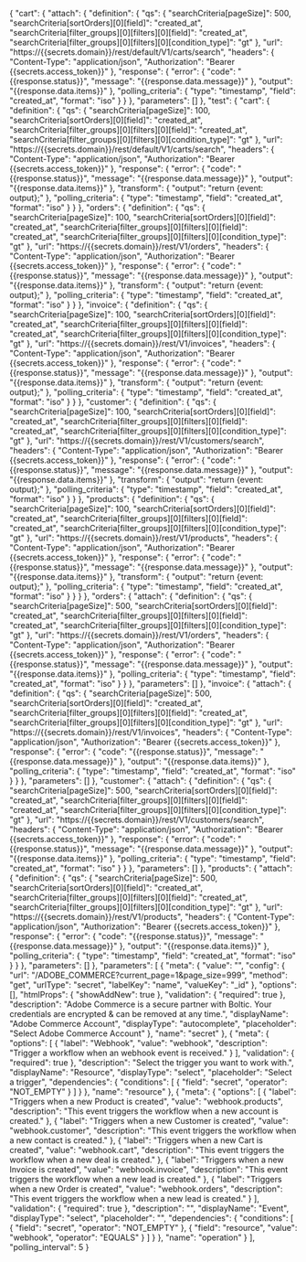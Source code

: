{
    "cart": {
        "attach": {
            "definition": {
                "qs": {
                    "searchCriteria[pageSize]": 500,
                    "searchCriteria[sortOrders][0][field]": "created_at",
                    "searchCriteria[filter_groups][0][filters][0][field]": "created_at",
                    "searchCriteria[filter_groups][0][filters][0][condition_type]": "gt"
                },
                "url": "https://{{secrets.domain}}/rest/default/V1/carts/search",
                "headers": {
                    "Content-Type": "application/json",
                    "Authorization": "Bearer {{secrets.access_token}}"
                },
                "response": {
                    "error": {
                        "code": "{{response.status}}",
                        "message": "{{response.data.message}}"
                    },
                    "output": "{{response.data.items}}"
                },
                "polling_criteria": {
                    "type": "timestamp",
                    "field": "created_at",
                    "format": "iso"
                }
            }
        },
        "parameters": []
    },
    "test": {
        "cart": {
            "definition": {
                "qs": {
                    "searchCriteria[pageSize]": 100,
                    "searchCriteria[sortOrders][0][field]": "created_at",
                    "searchCriteria[filter_groups][0][filters][0][field]": "created_at",
                    "searchCriteria[filter_groups][0][filters][0][condition_type]": "gt"
                },
                "url": "https://{{secrets.domain}}/rest/default/V1/carts/search",
                "headers": {
                    "Content-Type": "application/json",
                    "Authorization": "Bearer {{secrets.access_token}}"
                },
                "response": {
                    "error": {
                        "code": "{{response.status}}",
                        "message": "{{response.data.message}}"
                    },
                    "output": "{{response.data.items}}"
                },
                "transform": {
                    "output": "return {event: output};"
                },
                "polling_criteria": {
                    "type": "timestamp",
                    "field": "created_at",
                    "format": "iso"
                }
            }
        },
        "orders": {
            "definition": {
                "qs": {
                    "searchCriteria[pageSize]": 100,
                    "searchCriteria[sortOrders][0][field]": "created_at",
                    "searchCriteria[filter_groups][0][filters][0][field]": "created_at",
                    "searchCriteria[filter_groups][0][filters][0][condition_type]": "gt"
                },
                "url": "https://{{secrets.domain}}/rest/V1/orders",
                "headers": {
                    "Content-Type": "application/json",
                    "Authorization": "Bearer {{secrets.access_token}}"
                },
                "response": {
                    "error": {
                        "code": "{{response.status}}",
                        "message": "{{response.data.message}}"
                    },
                    "output": "{{response.data.items}}"
                },
                "transform": {
                    "output": "return {event: output};"
                },
                "polling_criteria": {
                    "type": "timestamp",
                    "field": "created_at",
                    "format": "iso"
                }
            }
        },
        "invoice": {
            "definition": {
                "qs": {
                    "searchCriteria[pageSize]": 100,
                    "searchCriteria[sortOrders][0][field]": "created_at",
                    "searchCriteria[filter_groups][0][filters][0][field]": "created_at",
                    "searchCriteria[filter_groups][0][filters][0][condition_type]": "gt"
                },
                "url": "https://{{secrets.domain}}/rest/V1/invoices",
                "headers": {
                    "Content-Type": "application/json",
                    "Authorization": "Bearer {{secrets.access_token}}"
                },
                "response": {
                    "error": {
                        "code": "{{response.status}}",
                        "message": "{{response.data.message}}"
                    },
                    "output": "{{response.data.items}}"
                },
                "transform": {
                    "output": "return {event: output};"
                },
                "polling_criteria": {
                    "type": "timestamp",
                    "field": "created_at",
                    "format": "iso"
                }
            }
        },
        "customer": {
            "definition": {
                "qs": {
                    "searchCriteria[pageSize]": 100,
                    "searchCriteria[sortOrders][0][field]": "created_at",
                    "searchCriteria[filter_groups][0][filters][0][field]": "created_at",
                    "searchCriteria[filter_groups][0][filters][0][condition_type]": "gt"
                },
                "url": "https://{{secrets.domain}}/rest/V1/customers/search",
                "headers": {
                    "Content-Type": "application/json",
                    "Authorization": "Bearer {{secrets.access_token}}"
                },
                "response": {
                    "error": {
                        "code": "{{response.status}}",
                        "message": "{{response.data.message}}"
                    },
                    "output": "{{response.data.items}}"
                },
                "transform": {
                    "output": "return {event: output};"
                },
                "polling_criteria": {
                    "type": "timestamp",
                    "field": "created_at",
                    "format": "iso"
                }
            }
        },
        "products": {
            "definition": {
                "qs": {
                    "searchCriteria[pageSize]": 100,
                    "searchCriteria[sortOrders][0][field]": "created_at",
                    "searchCriteria[filter_groups][0][filters][0][field]": "created_at",
                    "searchCriteria[filter_groups][0][filters][0][condition_type]": "gt"
                },
                "url": "https://{{secrets.domain}}/rest/V1/products",
                "headers": {
                    "Content-Type": "application/json",
                    "Authorization": "Bearer {{secrets.access_token}}"
                },
                "response": {
                    "error": {
                        "code": "{{response.status}}",
                        "message": "{{response.data.message}}"
                    },
                    "output": "{{response.data.items}}"
                },
                "transform": {
                    "output": "return {event: output};"
                },
                "polling_criteria": {
                    "type": "timestamp",
                    "field": "created_at",
                    "format": "iso"
                }
            }
        }
    },
    "orders": {
        "attach": {
            "definition": {
                "qs": {
                    "searchCriteria[pageSize]": 500,
                    "searchCriteria[sortOrders][0][field]": "created_at",
                    "searchCriteria[filter_groups][0][filters][0][field]": "created_at",
                    "searchCriteria[filter_groups][0][filters][0][condition_type]": "gt"
                },
                "url": "https://{{secrets.domain}}/rest/V1/orders",
                "headers": {
                    "Content-Type": "application/json",
                    "Authorization": "Bearer {{secrets.access_token}}"
                },
                "response": {
                    "error": {
                        "code": "{{response.status}}",
                        "message": "{{response.data.message}}"
                    },
                    "output": "{{response.data.items}}"
                },
                "polling_criteria": {
                    "type": "timestamp",
                    "field": "created_at",
                    "format": "iso"
                }
            }
        },
        "parameters": []
    },
    "invoice": {
        "attach": {
            "definition": {
                "qs": {
                    "searchCriteria[pageSize]": 500,
                    "searchCriteria[sortOrders][0][field]": "created_at",
                    "searchCriteria[filter_groups][0][filters][0][field]": "created_at",
                    "searchCriteria[filter_groups][0][filters][0][condition_type]": "gt"
                },
                "url": "https://{{secrets.domain}}/rest/V1/invoices",
                "headers": {
                    "Content-Type": "application/json",
                    "Authorization": "Bearer {{secrets.access_token}}"
                },
                "response": {
                    "error": {
                        "code": "{{response.status}}",
                        "message": "{{response.data.message}}"
                    },
                    "output": "{{response.data.items}}"
                },
                "polling_criteria": {
                    "type": "timestamp",
                    "field": "created_at",
                    "format": "iso"
                }
            }
        },
        "parameters": []
    },
    "customer": {
        "attach": {
            "definition": {
                "qs": {
                    "searchCriteria[pageSize]": 500,
                    "searchCriteria[sortOrders][0][field]": "created_at",
                    "searchCriteria[filter_groups][0][filters][0][field]": "created_at",
                    "searchCriteria[filter_groups][0][filters][0][condition_type]": "gt"
                },
                "url": "https://{{secrets.domain}}/rest/V1/customers/search",
                "headers": {
                    "Content-Type": "application/json",
                    "Authorization": "Bearer {{secrets.access_token}}"
                },
                "response": {
                    "error": {
                        "code": "{{response.status}}",
                        "message": "{{response.data.message}}"
                    },
                    "output": "{{response.data.items}}"
                },
                "polling_criteria": {
                    "type": "timestamp",
                    "field": "created_at",
                    "format": "iso"
                }
            }
        },
        "parameters": []
    },
    "products": {
        "attach": {
            "definition": {
                "qs": {
                    "searchCriteria[pageSize]": 500,
                    "searchCriteria[sortOrders][0][field]": "created_at",
                    "searchCriteria[filter_groups][0][filters][0][field]": "created_at",
                    "searchCriteria[filter_groups][0][filters][0][condition_type]": "gt"
                },
                "url": "https://{{secrets.domain}}/rest/V1/products",
                "headers": {
                    "Content-Type": "application/json",
                    "Authorization": "Bearer {{secrets.access_token}}"
                },
                "response": {
                    "error": {
                        "code": "{{response.status}}",
                        "message": "{{response.data.message}}"
                    },
                    "output": "{{response.data.items}}"
                },
                "polling_criteria": {
                    "type": "timestamp",
                    "field": "created_at",
                    "format": "iso"
                }
            }
        },
        "parameters": []
    },
    "parameters": [
        {
            "meta": {
                "value": "",
                "config": {
                    "url": "/ADOBE_COMMERCE?current_page=1&page_size=999",
                    "method": "get",
                    "urlType": "secret",
                    "labelKey": "name",
                    "valueKey": "_id"
                },
                "options": [],
                "htmlProps": {
                    "showAddNew": true
                },
                "validation": {
                    "required": true
                },
                "description": "Adobe Commerce is a secure partner with Boltic. Your credentials are encrypted & can be removed at any time.",
                "displayName": "Adobe Commerce Account",
                "displayType": "autocomplete",
                "placeholder": "Select Adobe Commerce Account"
            },
            "name": "secret"
        },
        {
            "meta": {
                "options": [
                    {
                        "label": "Webhook",
                        "value": "webhook",
                        "description": "Trigger a workflow when an webhook event is received."
                    }
                ],
                "validation": {
                    "required": true
                },
                "description": "Select the trigger you want to work with.",
                "displayName": "Resource",
                "displayType": "select",
                "placeholder": "Select a trigger",
                "dependencies": {
                    "conditions": [
                        {
                            "field": "secret",
                            "operator": "NOT_EMPTY"
                        }
                    ]
                }
            },
            "name": "resource"
        },
        {
            "meta": {
                "options": [
                    {
                        "label": "Triggers when a new Product is created",
                        "value": "webhook.products",
                        "description": "This event triggers the workflow when a new account is created."
                    },
                    {
                        "label": "Triggers when a new Customer is created",
                        "value": "webhook.customer",
                        "description": "This event triggers the workflow when a new contact is created."
                    },
                    {
                        "label": "Triggers when a new Cart is created",
                        "value": "webhook.cart",
                        "description": "This event triggers the workflow when a new deal is created."
                    },
                    {
                        "label": "Triggers when a new Invoice is created",
                        "value": "webhook.invoice",
                        "description": "This event triggers the workflow when a new lead is created."
                    },
                    {
                        "label": "Triggers when a new Order is created",
                        "value": "webhook.orders",
                        "description": "This event triggers the workflow when a new lead is created."
                    }
                ],
                "validation": {
                    "required": true
                },
                "description": "",
                "displayName": "Event",
                "displayType": "select",
                "placeholder": "",
                "dependencies": {
                    "conditions": [
                        {
                            "field": "secret",
                            "operator": "NOT_EMPTY"
                        },
                        {
                            "field": "resource",
                            "value": "webhook",
                            "operator": "EQUALS"
                        }
                    ]
                }
            },
            "name": "operation"
        }
    ],
    "polling_interval": 5
}